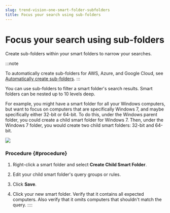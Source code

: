 ```yaml
---
slug: trend-vision-one-smart-folder-subfolders
title: Focus your search using sub-folders
---
```

# Focus your search using sub-folders

Create sub-folders within your smart folders to narrow your searches.

:::note

To automatically create sub-folders for AWS, Azure, and Google Cloud, see [Automatically create sub-folders](automatically-create-subfolders.mdx).
:::

You can use sub-folders to filter a smart folder's search results. Smart folders can be nested up to 10 levels deep.

For example, you might have a smart folder for all your Windows computers, but want to focus on computers that are specifically Windows 7, and maybe specifically either 32-bit or 64-bit. To do this, under the Windows parent folder, you could create a child smart folder for Windows 7. Then, under the Windows 7 folder, you would create two child smart folders: 32-bit and 64-bit.

![](/images/child-smart-folders=cb0a16b8-f5ef-4066-ace5-2025e770bb15.webp)

### Procedure {#procedure}

1.  Right-click a smart folder and select **Create Child Smart Folder**.

2.  Edit your child smart folder's query groups or rules.

3.  Click **Save**.

4.  Click your new smart folder. Verify that it contains all expected computers. Also verify that it omits computers that shouldn't match the query.
::::
